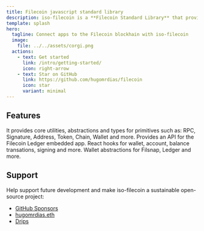 ```yaml
---
title: Filecoin javascript standard library
description: iso-filecoin is a **Filecoin Standard Library** that provides a set of lightweight, performant and type-safe Javascript modules. 
template: splash
hero:
  tagline: Connect apps to the Filecoin blockhain with iso-filecoin
  image:
    file: ../../assets/corgi.png
  actions:
    - text: Get started
      link: /intro/getting-started/
      icon: right-arrow
    - text: Star on GitHub
      link: https://github.com/hugomrdias/filecoin
      icon: star
      variant: minimal
---
```



## Features

<CardGrid stagger>
	<Card title="Core Primitives" icon="seti:javascript">
		It provides core utilities, abstractions and types for primitives such as: RPC, Signature, Address, Token, Chain, Wallet and more. 
	</Card>
	<Card title="Ledger Support" icon="seti:lock">
		Provides an API for the Filecoin Ledger embedded app. 
	</Card>
	<Card title="React Hooks" icon="seti:react">
		React hooks for wallet, account, balance transations, signing and more.
	</Card>
	<Card title="Wallet Adapters" icon="seti:default">
		Wallet abstractions for Filsnap, Ledger and more.
	</Card>
</CardGrid>


## Support
Help support future development and make iso-filecoin a sustainable open-source project:

- [GitHub Sponsors](https://github.com/sponsors/hugomrdias)
- [hugomrdias.eth](https://etherscan.io/address/0xb959b6fF9ED21CfD15EEC2BEC15d1C5b87df7F42)
- [Drips](https://filecoin.drips.network/app/projects/github/hugomrdias/filecoin)
